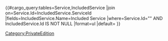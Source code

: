 <tr>
<td>
{{{Service|}}}
</td>
<td>
{{#cargo_query:tables=Service,IncludedService
|join on=Service.Id=IncludedService.ServiceId
|fields=IncludedService.Name=Included Service
|where=Service.Id="{{{ServiceId|}}}" AND IncludedService.Id IS NOT NULL
|format=ul
|default=
}}
</td>
</tr><noinclude>[[Category:PrivateEdition]]</noinclude>

